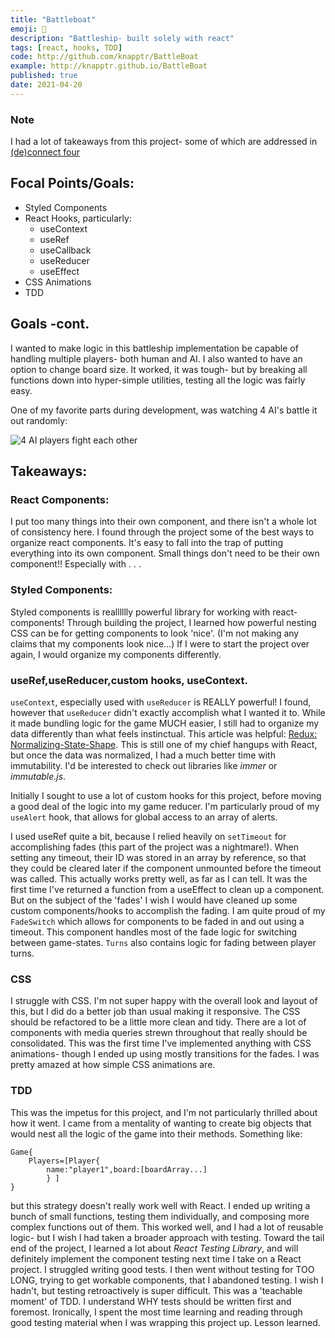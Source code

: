 ```yaml
---
title: "Battleboat"
emoji: 🚢
description: "Battleship- built solely with react"
tags: [react, hooks, TDD]
code: http://github.com/knapptr/BattleBoat
example: http://knapptr.github.io/BattleBoat
published: true
date: 2021-04-20
---
```


### Note

I had a lot of takeaways from this project- some of which are addressed in [(de)connect four](https://knapptr.github.io/Connect-Four)

## Focal Points/Goals:

- Styled Components
- React Hooks, particularly:
  - useContext
  - useRef
  - useCallback
  - useReducer
  - useEffect
- CSS Animations
- TDD

## Goals -cont.

I wanted to make logic in this battleship implementation be capable of handling multiple players- both human and AI. I also wanted to have an option to change board size. It worked, it was tough- but by breaking all functions down into hyper-simple utilities, testing all the logic was fairly easy.

One of my favorite parts during development, was watching 4 AI's battle it out randomly:

![4 AI players fight each other](./images/randomAI.gif)

## Takeaways:

### React Components:

I put too many things into their own component, and there isn't a whole lot of consistency here. I found through the project some of the best ways to organize react components. It's easy to fall into the trap of putting everything into its own component. Small things don't need to be their own component!! Especially with . . .

### Styled Components:

Styled components is realllllly powerful library for working with react-components! Through building the project, I learned how powerful nesting CSS can be for getting components to look 'nice'. (I'm not making any claims that my components look nice...) If I were to start the project over again, I would organize my components differently.

### useRef,useReducer,custom hooks, useContext.

`useContext`, especially used with `useReducer` is REALLY powerful! I found, however that `useReducer` didn't exactly accomplish what I wanted it to. While it made bundling logic for the game MUCH easier, I still had to organize my data differently than what feels instinctual. This article was helpful: [Redux: Normalizing-State-Shape](https://redux.js.org/recipes/structuring-reducers/normalizing-state-shape). This is still one of my chief hangups with React, but once the data was normalized, I had a much better time with immutability. I'd be interested to check out libraries like _immer_ or _immutable.js_.

Initially I sought to use a lot of custom hooks for this project, before moving a good deal of the logic into my game reducer. I'm particularly proud of my `useAlert` hook, that allows for global access to an array of alerts.

I used useRef quite a bit, because I relied heavily on `setTimeout` for accomplishing fades (this part of the project was a nightmare!). When setting any timeout, their ID was stored in an array by reference, so that they could be cleared later if the component unmounted before the timeout was called. This actually works pretty well, as far as I can tell. It was the first time I've returned a function from a useEffect to clean up a component. But on the subject of the 'fades' I wish I would have cleaned up some custom components/hooks to accomplish the fading. I am quite proud of my `FadeSwitch` which allows for components to be faded in and out using a timeout. This component handles most of the fade logic for switching between game-states. `Turns` also contains logic for fading between player turns.

### CSS

I struggle with CSS. I'm not super happy with the overall look and layout of this, but I did do a better job than usual making it responsive. The CSS should be refactored to be a little more clean and tidy. There are a lot of components with media queries strewn throughout that really should be consolidated. This was the first time I've implemented anything with CSS animations- though I ended up using mostly transitions for the fades. I was pretty amazed at how simple CSS animations are.

### TDD

This was the impetus for this project, and I'm not particularly thrilled about how it went. I came from a mentality of wanting to create big objects that would nest all the logic of the game into their methods. Something like:

```
Game{
    Players=[Player{
        name:"player1",board:[boardArray...]
        } ]
}
```

but this strategy doesn't really work well with React. I ended up writing a bunch of small functions, testing them individually, and composing more complex functions out of them. This worked well, and I had a lot of reusable logic- but I wish I had taken a broader approach with testing. Toward the tail end of the project, I learned a lot about _React Testing Library_, and will definitely implement the component testing next time I take on a React project. I struggled writing good tests. I then went without testing for TOO LONG, trying to get workable components, that I abandoned testing. I wish I hadn't, but testing retroactively is super difficult. This was a 'teachable moment' of TDD. I understand WHY tests should be written first and foremost. Ironically, I spent the most time learning and reading through good testing material when I was wrapping this project up. Lesson learned.
